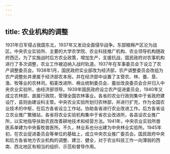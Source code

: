 ```yaml
---
---
---
```

title: 农业机构的调整
---



1931年日军侵占我国东北，1937年又发动全面侵华战争。东部粮棉产区沦为战区。中央农业实验所、主要的大学农学院、农业科技推广机构、农业领导机构随政府西迁。为了实施战时后方农业政策，增加生产，支援抗战，国民政府对农事机构进行了多次调整，农业工作被迫纳入战时轨道。1937年在军事委员会下设立了农产调整委员会。1938年1月，国民政府实业部改为经济部，农产调整委员会改组为农产调整处并隶属于经济部农本局，并在经济部中设置了主管农、林、蚕、垦、渔、牧等业的农林司。稻麦改进所、棉业统制委员会、蚕丝改良委员会合并归入中央农业实验所，由经济部领导。1939年国民政府设立农产促进委员会，1940年又成立农林部，直属行政院，管理全国农林事业。各省的农业行政则集中于省政府建设厅，县则由建设科主管。中央农业实验所划归农林部，并进行扩充，作为全国农业技术的中枢，在后方各省设立工作站，协助各省进行农业改进工作。后方各省设立农业推广繁殖站，各省将农业实验机构集中于省农业改进所，各县设农业推广所，以实地指导扶助农民改善耕地技术和经营方法。1941年，中央农业实验所兽医系单建为中央畜牧兽医所。不久，林业系也分出建为中央林业实验所。1945年初，在农业促进委员会等单位的基础上，成立中央农业推广委员会。国民政府中央和后方各省地方农业机构的调整、建立、健全，对于农业科技工作一向薄弱的西南、西北地区有相当的组织、示范和督导作用。